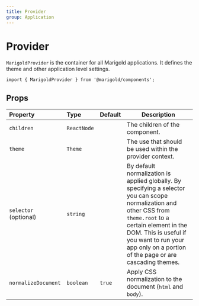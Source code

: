 ```yaml
---
title: Provider
group: Application
---
```


# Provider

`MarigoldProvider` is the container for all Marigold applications. It defines the theme and other application level settings.

```tsx onlyCode
import { MarigoldProvider } from '@marigold/components';
```

## Props

| Property              | Type        | Default | Description                                                                                                                                                                                                                                                           |
| :-------------------- | :---------- | :------ | --------------------------------------------------------------------------------------------------------------------------------------------------------------------------------------------------------------------------------------------------------------------- |
| `children`            | `ReactNode` |         | The children of the component.                                                                                                                                                                                                                                        |
| `theme`               | `Theme`     |         | The use that should be used within the provider context.                                                                                                                                                                                                              |
| `selector` (optional) | `string`    |         | By default normalization is applied globally. By specifying a selector you can scope normalization and other CSS from `theme.root` to a certain element in the DOM. This is useful if you want to run your app only on a portion of the page or are cascading themes. |
| `normalizeDocument`   | `boolean`   | `true`  | Apply CSS normalization to the document (`html` and `body`).                                                                                                                                                                                                          |
